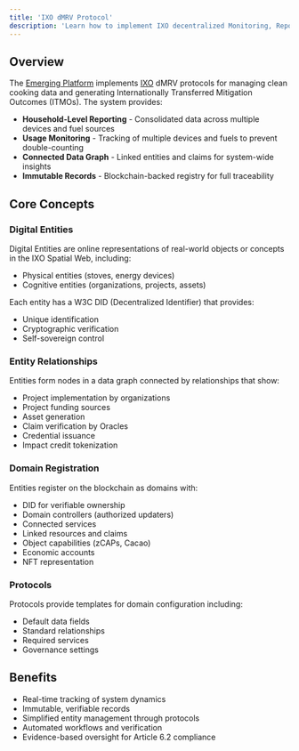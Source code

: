 ```yaml
---
title: 'IXO dMRV Protocol'
description: 'Learn how to implement IXO decentralized Monitoring, Reporting and Verification (dMRV) for clean cooking initiatives and ITMO generation'
---
```


## Overview

The [Emerging Platform](https://emerging.eco) implements [IXO](https://ixo.world) dMRV protocols for managing clean cooking data and generating Internationally Transferred Mitigation Outcomes (ITMOs). The system provides:

- **Household-Level Reporting** - Consolidated data across multiple devices and fuel sources
- **Usage Monitoring** - Tracking of multiple devices and fuels to prevent double-counting
- **Connected Data Graph** - Linked entities and claims for system-wide insights  
- **Immutable Records** - Blockchain-backed registry for full traceability

## Core Concepts

### Digital Entities

Digital Entities are online representations of real-world objects or concepts in the IXO Spatial Web, including:

- Physical entities (stoves, energy devices)
- Cognitive entities (organizations, projects, assets)

Each entity has a W3C DID (Decentralized Identifier) that provides:
- Unique identification
- Cryptographic verification
- Self-sovereign control

### Entity Relationships

Entities form nodes in a data graph connected by relationships that show:

- Project implementation by organizations
- Project funding sources
- Asset generation
- Claim verification by Oracles
- Credential issuance
- Impact credit tokenization

### Domain Registration

Entities register on the blockchain as domains with:

- DID for verifiable ownership
- Domain controllers (authorized updaters)
- Connected services
- Linked resources and claims
- Object capabilities (zCAPs, Cacao)
- Economic accounts
- NFT representation

### Protocols

Protocols provide templates for domain configuration including:

- Default data fields
- Standard relationships
- Required services
- Governance settings

## Benefits

- Real-time tracking of system dynamics
- Immutable, verifiable records
- Simplified entity management through protocols
- Automated workflows and verification
- Evidence-based oversight for Article 6.2 compliance